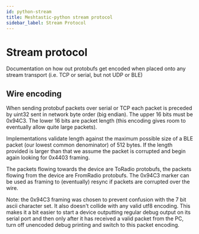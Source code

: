 ```yaml
---
id: python-stream
title: Meshtastic-python stream protocol
sidebar_label: Stream Protocol
---
```


# Stream protocol

Documentation on how out protobufs get encoded when placed onto any stream transport (i.e. TCP or serial, but not UDP or BLE)

## Wire encoding

When sending protobuf packets over serial or TCP each packet is preceded by uint32 sent in network byte order (big endian).
The upper 16 bits must be 0x94C3. The lower 16 bits are packet length (this encoding gives room to eventually allow quite large packets).

Implementations validate length against the maximum possible size of a BLE packet (our lowest common denominator) of 512 bytes. If the
length provided is larger than that we assume the packet is corrupted and begin again looking for 0x4403 framing.

The packets flowing towards the device are ToRadio protobufs, the packets flowing from the device are FromRadio protobufs.
The 0x94C3 marker can be used as framing to (eventually) resync if packets are corrupted over the wire.

Note: the 0x94C3 framing was chosen to prevent confusion with the 7 bit ascii character set. It also doesn't collide with any valid utf8 encoding. This makes it a bit easier to start a device outputting regular debug output on its serial port and then only after it has received a valid packet from the PC, turn off unencoded debug printing and switch to this
packet encoding.
